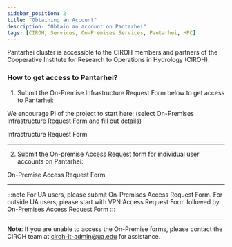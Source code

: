 ```yaml
---
sidebar_position: 2
title: "Obtaining an Account"
description: "Obtain an account on Pantarhei"
tags: [CIROH, Services, On-Premises Services, Pantarhei, HPC]
---
```



Pantarhei cluster is accessible to the CIROH members and partners of the Cooperative Institute for Research to Operations in Hydrology (CIROH).

### How to get access to Pantarhei?

1. Submit the On-Premise Infrastructure Request Form below to get access to Pantarhei:

We encourage PI of the project to start here: (select On-Premises Infrastructure Request Form and fill out details)

<Link class="button button--active button--primary" to="https://github.com/CIROH-UA/NGIAB-CloudInfra/issues/new?assignees=&labels=on-prem&projects=&template=onprem-request.md&title="> Infrastructure Request Form</Link>

---

2. Submit the On-premise Access Request form for individual user accounts on Pantarhei:

<Link class="button button--active button--primary" to="https://forms.office.com/Pages/ResponsePage.aspx?id=jnIAKtDwtECk6M5DPz-8p4IIpHdEnmhNgjOa9FjrwGtUMzdTOUpKVU5UWFNCU0ZQUlowS0cxV0xFRy4u"> On-Premise Access Request Form</Link>

---

:::note
For UA users, please submit On-Premises Access Request Form. For outside UA users, please start with VPN Access Request Form followed by On-Premises Access Request Form
:::

---
 **Note**: If you are unable to access the On-Premise forms, please contact the CIROH team at ciroh-it-admin@ua.edu for assistance.